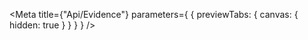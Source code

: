
<Meta
  title={"Api/Evidence"}
  parameters={
    {
      previewTabs: {
        canvas: {
          hidden: true
        }
      }
    }
  }
/>

<D2EvidenceApiPageIndex />

